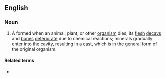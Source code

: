 ==English==
{{wikipedia}}

===Noun===
{{en-noun}}

# A {{l|en|fossil}} formed when an animal, plant, or other [[organism]] dies, its [[flesh]] [[decay]]s and [[bone]]s [[deteriorate]] due to chemical reactions; minerals gradually enter into the cavity, resulting in a [[cast]], which is in the general form of the original organism.

====Related terms====
* {{l|en|mold fossil}} {{gloss|the rock that surrounds the cast fossil in which the cavity is in the shape of the fossil}}